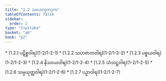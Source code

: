 ```yaml
---
title: "1.2 သဟေတုကဒုက"
tableOfContents: false
sidebar:
  order: 2
type: "tipitaka"
basket: "ab"
book: "p2"
---
```



<DynamicBreadcrumb />



<TableOfContents book="p2" section="1.2">
* [1.2.1 ပဋိစ္စဝါရ](1-2/1-2-1)
* [1.2.2 သဟဇာတဝါရ](1-2/1-2-2)
* [1.2.3 ပစ္စယဝါရ](1-2/1-2-3)
* [1.2.4 နိဿယဝါရ](1-2/1-2-4)
* [1.2.5 သံသဋ္ဌဝါရ](1-2/1-2-5)
* [1.2.6 သမ္ပယုတ္တဝါရ](1-2/1-2-6)
* [1.2.7 ပဉှာဝါရ](1-2/1-2-7)
</TableOfContents>